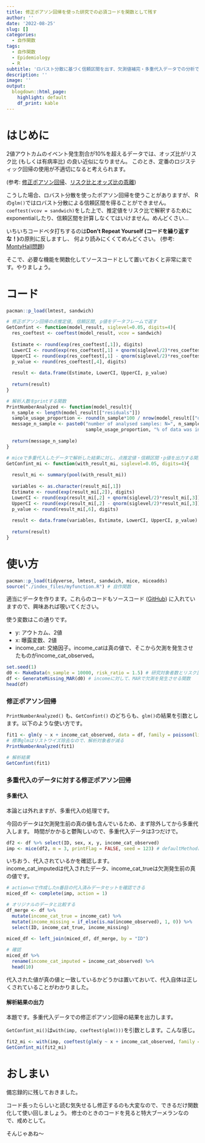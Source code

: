 ```yaml
---
title: 修正ポアソン回帰を使った研究での必須コードを関数として残す
author: ''
date: '2022-08-25'
slug: []
categories:
  - 自作関数
tags:
  - 自作関数
  - Epidemiology
  - R
subtitle: 'ロバスト分散に基づく信頼区間を出す、欠測値補完・多重代入データでの分析での信頼区間を出す関数'
description: ''
image: ''
output:
  blogdown::html_page:
    highlight: default
    df_print: kable
---
```


# はじめに

2値アウトカムのイベント発生割合が10%を超えるデータでは、オッズ比がリスク比 (もしくは有病率比) の良い近似になりません。
このとき、定番のロジスティック回帰の使用が不適切になると考えられます。

(参考: [修正ポアソン回帰](https://toro-maguro.github.io/post/2022-08-05-regressioncommonbinaryoutcome/)、[リスク比とオッズ比の乖離](https://toro-maguro.github.io/post/2022-08-05-riskratio-vs-oddsratio/))

こうした場合、ロバスト分散を使ったポアソン回帰を使うことがありますが、
Rの`glm()`ではロバスト分散による信頼区間を得ることができません。
`coeftest(vcov = sandwich)`をした上で、推定値をリスク比で解釈するためにexponentialしたり、信頼区間を計算しなくてはいけません。めんどくさい...

いちいちコードベタ打ちするのは**Don't Repeat Yourself (コードを繰り返すな！)**の原則に反しますし、
何より読みにくくてめんどくさい。
(参考: [MontyHall問題](https://toro-maguro.github.io/post/2022-08-10-montyhall/))

そこで、必要な機能を関数化してソースコードとして置いておくと非常に楽です。やりましょう。

# コード

```r
pacman::p_load(lmtest, sandwich)

# 修正ポアソン回帰の点推定値, 信頼区間, p値をデータフレームで返す
GetConfint <- function(model_result, siglevel=0.05, digits=4){
  res_coeftest <- coeftest(model_result, vcov = sandwich)
  
  Estimate <- round(exp(res_coeftest[,1]), digits)
  LowerCI <- round(exp(res_coeftest[,1] + qnorm(siglevel/2)*res_coeftest[,2]), digits)
  UpperCI <- round(exp(res_coeftest[,1] - qnorm(siglevel/2)*res_coeftest[,2]), digits)
  p_value <- round(res_coeftest[,4], digits)
  
  result <- data.frame(Estimate, LowerCI, UpperCI, p_value)
  
  return(result)
}

# 解析人数をprintする関数
PrintNumberAnalyzed <- function(model_result){
  n_sample <- length(model_result[["residuals"]])
  sample_usage_proportion <- round(n_sample*100 / nrow(model_result[["data"]]), 1)
  message_n_sample <- paste0("number of analysed samples: N=", n_sample, ", ", 
                             sample_usage_proportion, "% of data was included in this analysis")
  
  return(message_n_sample)
}

# miceで多重代入したデータで解析した結果に対し、点推定値・信頼区間・p値を出力する関数
GetConfint_mi <- function(with_result_mi, siglevel=0.05, digits=4){
  
  result_mi <- summary(pool(with_result_mi))
  
  variables <- as.character(result_mi[,1])
  Estimate <- round(exp(result_mi[,2]), digits)
  LowerCI <- round(exp(result_mi[,2] + qnorm(siglevel/2)*result_mi[,3]), digits)
  UpperCI <- round(exp(result_mi[,2] - qnorm(siglevel/2)*result_mi[,3]), digits)
  p_value <- round(result_mi[,6], digits)
  
  result <- data.frame(variables, Estimate, LowerCI, UpperCI, p_value)
  
  return(result)
}
```

# 使い方

```r
pacman::p_load(tidyverse, lmtest, sandwich, mice, miceadds)
source("./index_files/myfunction.R") # 自作関数
```

適当にデータを作ります。これらのコードもソースコード 
([GitHub](https://github.com/toro-maguro/toro-maguro.github.io/tree/main/content/post/2022-08-25-modifiedpoissoncode/index_files/myfunction.R)) 
に入れていますので、興味あれば覗いてください。

使う変数はこの通りです。

* y: アウトカム、2値
* x: 曝露変数、2値
* income_cat: 交絡因子。income_catは真の値で、そこから欠測を発生させたものがincome_cat_observed。

```r
set.seed(1)
d0 <- MakeData(n_sample = 10000, risk_ratio = 1.5) # 研究対象者数とリスク比を指定して、データを返す関数
df <- GenerateMissing_MAR(d0) # incomeに対して、MARで欠測を発生させる関数
head(df)
```

### 修正ポアソン回帰

`PrintNumberAnalyzed()` も、`GetConfint()` のどちらも、`glm()`の結果を引数とします。以下のような使い方です。

```r
fit1 <- glm(y ~ x + income_cat_observed, data = df, family = poisson(link = "log"))
# 標準glmはリストワイズ除去なので、解析対象者が減る
PrintNumberAnalyzed(fit1)

# 解析結果
GetConfint(fit1)
```


### 多重代入のデータに対する修正ポアソン回帰

#### 多重代入

本論とは外れますが、多重代入の処理です。

今回のデータは欠測発生前の真の値も含んでいるため、まず除外してから多重代入します。
時間がかかると鬱陶しいので、多重代入データは3つだけで。

```r
df2 <- df %>% select(ID, sex, x, y, income_cat_observed) 
imp <- mice(df2, m = 3, printFlag = FALSE, seed = 123) # defaultMethodは要確認、今回はpolrが適用される
```

いちおう、代入されているかを確認します。<br>
income_cat_imputedは代入されたデータ、income_cat_trueは欠測発生前の真の値です。

```r
# action=nで作成したn番目の代入済みデータセットを確認できる
miced_df <- complete(imp, action = 1) 

# オリジナルのデータと比較する
df_merge <- df %>% 
  mutate(income_cat_true = income_cat) %>% 
  mutate(income_missing = if_else(is.na(income_observed), 1, 0)) %>% 
  select(ID, income_cat_true, income_missing)
  
miced_df <- left_join(miced_df, df_merge, by = "ID")

# 確認
miced_df %>% 
  rename(income_cat_imputed = income_cat_observed) %>% 
  head(10)
```

代入された値が真の値と一致しているかどうかは置いておいて、代入自体は正しくされていることがわかりました。

#### 解析結果の出力

本題です。多重代入データでの修正ポアソン回帰の結果を出力します。

`GetConfint_mi()`は`with(imp, coeftest(glm()))`を引数とします。こんな感じ。

```r
fit2_mi <- with(imp, coeftest(glm(y ~ x + income_cat_observed, family = poisson(link = "log")), vcov = sandwich))
GetConfint_mi(fit2_mi)
```

# おしまい

備忘録的に残しておきました。

コード長ったらしいと読む気失せるし修正するのも大変なので、できるだけ関数化して使い回しましょう。
修士のときのコードを見ると特大ブーメランなので、戒めとして。

そんじゃあね〜






